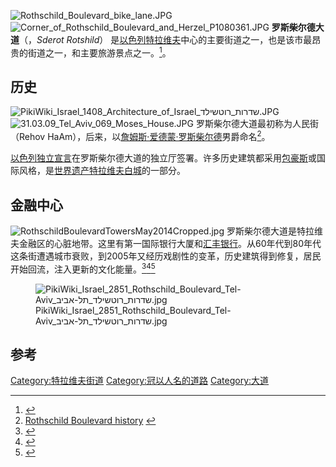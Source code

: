 [[File:Rothschild_Boulevard_bike_lane.JPG|thumb]]
[[File:Corner_of_Rothschild_Boulevard_and_Herzel_P1080361.JPG|thumb]]
'''罗斯柴尔德大道'''（{{lang-he-n|שְׂדֵרוֹת רוֹטשִׁילד}}，''Sderot Rotshild''） 是[[以色列|以色列]][[特拉维夫|特拉维夫]]中心的主要街道之一，也是该市最昂贵的街道之一，和主要旅游景点之一。<ref name="Haaretz">{{cite news |url=http://www.haaretz.com/hasen/spages/758201.html |title=For a prestigious address, nothing beats Rothschild |work=[[Haaretz|Haaretz]] |date= |accessdate=2006-10-08 |last=Mirovsky |first=Arik}}</ref>。

== 历史==
[[File:PikiWiki_Israel_1408_Architecture_of_Israel_שדרות_רוטשילד.JPG|thumb]] 
[[File:31.03.09_Tel_Aviv_069_Moses_House.JPG|thumb]]
罗斯柴尔德大道最初称为人民街（Rehov HaAm），后来，以[[埃德蒙·德·罗斯柴尔德|詹姆斯·爱德蒙·罗斯柴尔德]]男爵命名<ref>[http://www.wzo.org.il/en/resources/view.asp?id=1099 Rothschild Boulevard history]  {{webarchive|url=https://web.archive.org/web/20071020203302/http://www.wzo.org.il/en/resources/view.asp?id=1099 |date=2007-10-20 }}</ref>。

[[以色列独立宣言|以色列独立宣言]]在罗斯柴尔德大道的独立厅签署。许多历史建筑都采用[[包豪斯|包豪斯]]或国际风格，是[[世界遗产|世界遗产]][[特拉维夫白城|特拉维夫白城]]的一部分。

==金融中心==
[[File:RothschildBoulevardTowersMay2014Cropped.jpg|thumb]]
罗斯柴尔德大道是特拉维夫金融区的心脏地带。这里有第一国际银行大厦和[[汇丰银行|汇丰银行]]。从60年代到80年代这条街遭遇城市衰败，到2005年又经历戏剧性的变革，历史建筑得到修复，居民开始回流，注入更新的文化能量。<ref>{{cite news|last=Yamin|first=Guy|script-title=he:רוטשילד חוזר למרכז העיר|url=http://www.globes.co.il/news/article.aspx?did=1000018717|accessdate=18 March 2012|newspaper=[[Globes|Globes]]|date=6 October 2005|language=he|trans_title=Rothschild returning to the city center|archive-date=2014-01-04|archive-url=https://web.archive.org/web/20140104130945/http://www.globes.co.il/news/article.aspx?did=1000018717|dead-url=no}}</ref><ref>{{cite news|script-title=he:מישראל אהרוני ועד ישי גרין - איך נהפך מתחם רוטשילד בת"א לרובע השוקק במדינה|url=http://www.themarker.com/realestate/1.592739|accessdate=18 March 2012|newspaper=[[TheMarker|TheMarker]]|date=3 December 2010|language=he|trans_title=From Yisrael Aharoni to Yishai Green – how the Rothschild compound in Tel Aviv became the most bustling district in the country}}</ref><ref>{{cite news|title=בנק HSBC הגיש בקשה לחברות בבורסה בת"א|url=http://www.ynet.co.il/articles/0,7340,L-3067504,00.html|accessdate=20 March 2012|newspaper=[[Ynetnews|Ynetnews]]|date=3 April 2005|language=he|trans_title=HSBC Bank filed request for membership with Tel Aviv Stock Exchange|quote=סניף HSBC בישראל נמצא בשדרות רוטשילד בתל-אביב מעסיק כ-50 עובדים, ומנוהל על ידי יהודה לוי, לשעבר בכיר וחבר הנהלה בבנק הבינלאומי.}}</ref>

[[File:PikiWiki_Israel_2851_Rothschild_Boulevard_Tel-Aviv_שדרות_רוטשילד_תל-אביב.jpg|thumb]]

==参考==
{{reflist}}
{{coord|32|3|55.87|N|34|46|37.3|E|display=title}}

[[Category:特拉维夫街道|Category:特拉维夫街道]]
[[Category:冠以人名的道路|Category:冠以人名的道路]]
[[Category:大道|Category:大道]]